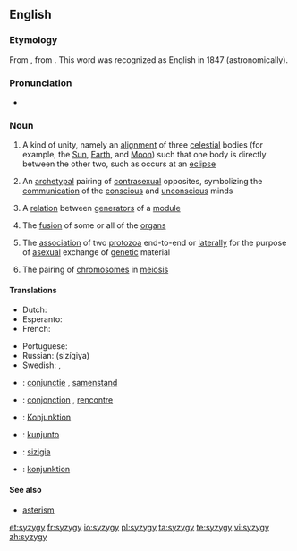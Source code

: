 {{was wotd|2006|January|28}}
==English==

===Etymology===
From {{etyl|LL.|en}} {{term|syzygia||lang=la|conjunction}}, from {{etyl|grc|en}} {{term|σύζυγος||tr=syzygos|lang=grc|yoked together}}. This word was recognized as English in 1847 (astronomically).

===Pronunciation===
* {{IPA|/ˈsɪz.ɪdʒ.i/}}

===Noun===
{{wikipedia}}
{{en-noun|syzygies}}

# {{context|astronomy|astrology|lang=en}} A kind of unity, namely an [[alignment]] of three [[celestial]] bodies (for example, the [[Sun]], [[Earth]], and [[Moon]]) such that one body is directly between the other two, such as occurs at an [[eclipse]]
# {{context|psychology|lang=en}} An [[archetypal]] pairing of [[contrasexual]] opposites, symbolizing the [[communication]] of the [[conscious]] and [[unconscious]] minds
# {{context|mathematics|lang=en}} A [[relation]] between [[generator|generators]] of a [[module]]
# {{context|medicine|lang=en}} The [[fusion]] of some or all of the [[organs]]
# {{context|zoology|lang=en}} The [[association]] of two [[protozoa]] end-to-end or [[laterally]] for the purpose of [[asexual]] exchange of [[genetic]] material
# {{context|zoology|lang=en}} The pairing of [[chromosome|chromosomes]] in [[meiosis]]

====Translations====
{{trans-top|astronomical conjunction}}
* Dutch: {{t|nl|syzygie|f}}
* Esperanto: {{t|eo|sizigio}}
* French: {{t+|fr|syzygie|f}}
{{trans-mid}}
* Portuguese: {{t+|pt|sizígia|f}}
* Russian: {{t+|ru|сизигия|f}} (sizígiya)
* Swedish: {{t|sv|syzygie|c}}, {{t+|sv|konjunktion|c}}
{{trans-bottom}}

{{checktrans-top}}
* {{ttbc|nl}}: [[conjunctie]] {{g|f}}, [[samenstand]] {{g|m}}
* {{ttbc|fr}}: [[conjonction]] {{g|f}}, [[rencontre]] {{g|m}}
* {{ttbc|de}}: [[Konjunktion]] {{g|f}}
{{trans-mid}}
* {{ttbc|io}}: [[kunjunto]]
* {{ttbc|it}}: [[sizigia]] {{g|f}}
* {{ttbc|sv}}: [[konjunktion]] {{g|c}}
{{trans-bottom}}

====See also====
* [[asterism]]

[[et:syzygy]]
[[fr:syzygy]]
[[io:syzygy]]
[[pl:syzygy]]
[[ta:syzygy]]
[[te:syzygy]]
[[vi:syzygy]]
[[zh:syzygy]]